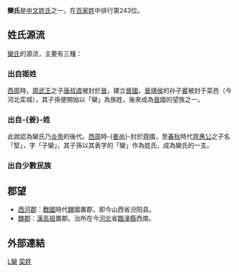 {{姓氏
|姓氏=栾
|繁體=欒
|簡體=栾
|拼音=Luán
|南京官話=luang<sup>2</sup>
|中国大陆=Luan
|台湾=ㄌㄨㄢˊ
|香港=Luen
|澳门=
|新加坡=
|马来西亚=
|越南=Loan
|韩国=
|反切=
|同音字=
|堂号=
|郡望=[[西河郡|西河郡]]
}}

'''欒氏'''是[[中文姓氏|中文姓氏]]之一，在[[百家姓|百家姓]]中排行第243位。

==姓氏源流== 
[[欒氏|欒氏]]的源流，主要有三種：

===出自姬姓===
{{main|欒氏 (晉國)}}
[[西周|西周]]時，[[周武王|周武王]]之子[[唐叔虞|唐叔虞]]被封於[[晉|晉]]，建立[[晉國|晉國]]，[[晉靖侯|晉靖侯]]的孙子[[欒賓|賓]]被封于栾邑（今河北栾城），其子孫便開始以「欒」為族姓，後來成為[[晉|晉]]國的望族之一。

===出自-{姜}-姓===
{{main|欒氏 (齊國)}}
此說認為欒氏乃[[炎帝|炎帝]]的後代。[[西周|西周]]時-{[[姜尚|姜尚]]}-封於[[齊|齊]]國，至[[春秋时期|春秋]]時代[[齊惠公|齊惠公]]之子名「堅」，字「子欒」，其子孫以其表字的「欒」作為姓氏，成為欒氏的一支。

===出自少數民族===
{{fact|[[南匈奴|南匈奴]]入漢時，有避難之[[宗室|宗室]][[攣鞮氏|攣鞮氏]]，改姓欒氏。|time=2017-06-30}}

==郡望== 
*[[西河郡|西河郡]]：[[戰國_(中國)|戰國]]時代[[魏|魏]]國置郡，即今山西省汾阳县。
*[[魏郡|魏郡]]：[[漢高祖|漢高祖]]置郡。治所在今[[河北|河北]]省[[臨潼縣|臨潼縣]]西南。

==外部連結==
{{Wikisource further reading}}

[[Category:漢姓|L欒]]
[[Category:栾姓|]]
